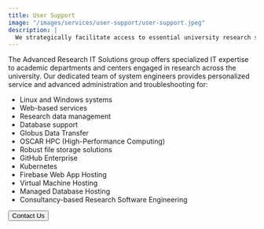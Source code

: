 ```yaml
---
title: User Support
image: "/images/services/user-support/user-support.jpeg"
description: |
  We strategically facilitate access to essential university research services.
---
```


<ContentSection title="Advanced Research IT Solutions">

The Advanced Research IT Solutions group offers specialized IT expertise to academic departments and centers engaged in research across the university. Our dedicated team of system engineers provides personalized service and advanced administration and troubleshooting for:

- Linux and Windows systems
- Web-based services
- Research data management
- Database support
- Globus Data Transfer
- OSCAR HPC (High-Performance Computing)
- Robust file storage solutions
- GitHub Enterprise
- Kubernetes
- Firebase Web App Hosting
- Virtual Machine Hosting
- Managed Database Hosting
- Consultancy-based Research Software Engineering

<Button href="mailto:ccv-res-sys@brown.edu">
  Contact Us
</Button>
</ContentSection>
